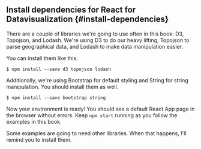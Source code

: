 ## Install dependencies for React for Datavisualization {#install-dependencies}

There are a couple of libraries we're going to use often in this book: D3,
Topojson, and Lodash. We're using D3 to do our heavy lifting, Topojson to parse
geographical data, and Lodash to make data manipulation easier.

You can install them like this:

```{caption="Install dependencies"}
$ npm install --save d3 topojson lodash
```

Additionally, we're using Bootstrap for default styling and String for string
manipulation. You should install them as well.

```{caption="Styling and string manipulation"}
$ npm install --save bootstrap string
```

Now your environment is ready! You should see a default React App page in the
browser without errors. Keep `npm start` running as you follow the examples in
this book.

Some examples are going to need other libraries. When that happens, I'll remind
you to install them.